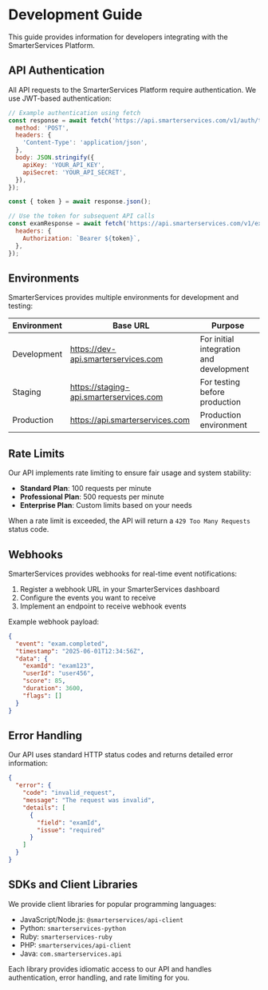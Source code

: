 # Development Guide

This guide provides information for developers integrating with the SmarterServices Platform.

## API Authentication

All API requests to the SmarterServices Platform require authentication. We use JWT-based authentication:

```javascript
// Example authentication using fetch
const response = await fetch('https://api.smarterservices.com/v1/auth/token', {
  method: 'POST',
  headers: {
    'Content-Type': 'application/json',
  },
  body: JSON.stringify({
    apiKey: 'YOUR_API_KEY',
    apiSecret: 'YOUR_API_SECRET',
  }),
});

const { token } = await response.json();

// Use the token for subsequent API calls
const examResponse = await fetch('https://api.smarterservices.com/v1/exams', {
  headers: {
    Authorization: `Bearer ${token}`,
  },
});
```

## Environments

SmarterServices provides multiple environments for development and testing:

| Environment | Base URL                                | Purpose                                 |
| ----------- | --------------------------------------- | --------------------------------------- |
| Development | https://dev-api.smarterservices.com     | For initial integration and development |
| Staging     | https://staging-api.smarterservices.com | For testing before production           |
| Production  | https://api.smarterservices.com         | Production environment                  |

## Rate Limits

Our API implements rate limiting to ensure fair usage and system stability:

- **Standard Plan**: 100 requests per minute
- **Professional Plan**: 500 requests per minute
- **Enterprise Plan**: Custom limits based on your needs

When a rate limit is exceeded, the API will return a `429 Too Many Requests` status code.

## Webhooks

SmarterServices provides webhooks for real-time event notifications:

1. Register a webhook URL in your SmarterServices dashboard
2. Configure the events you want to receive
3. Implement an endpoint to receive webhook events

Example webhook payload:

```json
{
  "event": "exam.completed",
  "timestamp": "2025-06-01T12:34:56Z",
  "data": {
    "examId": "exam123",
    "userId": "user456",
    "score": 85,
    "duration": 3600,
    "flags": []
  }
}
```

## Error Handling

Our API uses standard HTTP status codes and returns detailed error information:

```json
{
  "error": {
    "code": "invalid_request",
    "message": "The request was invalid",
    "details": [
      {
        "field": "examId",
        "issue": "required"
      }
    ]
  }
}
```

## SDKs and Client Libraries

We provide client libraries for popular programming languages:

- JavaScript/Node.js: `@smarterservices/api-client`
- Python: `smarterservices-python`
- Ruby: `smarterservices-ruby`
- PHP: `smarterservices/api-client`
- Java: `com.smarterservices.api`

Each library provides idiomatic access to our API and handles authentication, error handling, and rate limiting for you.
